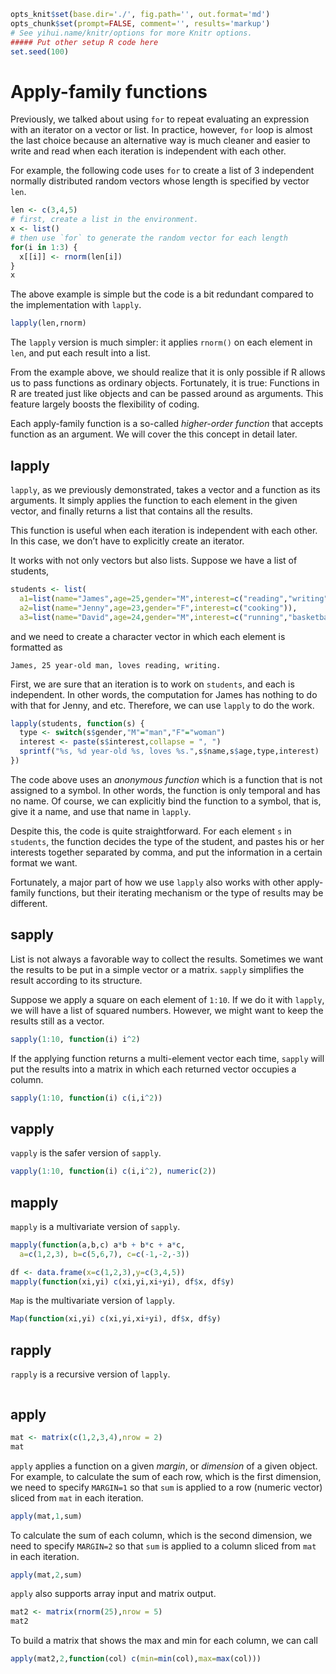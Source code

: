 ```r
opts_knit$set(base.dir='./', fig.path='', out.format='md')
opts_chunk$set(prompt=FALSE, comment='', results='markup')
# See yihui.name/knitr/options for more Knitr options.
##### Put other setup R code here
set.seed(100)
```

# Apply-family functions

Previously, we talked about using `for` to repeat evaluating an expression with an iterator on a vector or list. In practice, however, `for` loop is almost the last choice because an alternative way is much cleaner and easier to write and read when each iteration is independent with each other.

For example, the following code uses `for` to create a list of 3 independent normally distributed random vectors whose length is specified by vector `len`.

```r
len <- c(3,4,5)
# first, create a list in the environment.
x <- list()
# then use `for` to generate the random vector for each length
for(i in 1:3) {
  x[[i]] <- rnorm(len[i])
}
x
```

The above example is simple but the code is a bit redundant compared to the implementation with `lapply`.

```r
lapply(len,rnorm)
```

The `lapply` version is much simpler: it applies `rnorm()` on each element in `len`, and put each result into a list. 

From the example above, we should realize that it is only possible if R allows us to pass functions as ordinary objects. Fortunately, it is true: Functions in R are treated just like objects and can be passed around as arguments. This feature largely boosts the flexibility of coding.

Each apply-family function is a so-called *higher-order function* that accepts function as an argument. We will cover the this concept in detail later.

## lapply

`lapply`, as we previously demonstrated, takes a vector and a function as its arguments. It simply applies the function to each element in the given vector, and finally returns a list that contains all the results.

This function is useful when each iteration is independent with each other. In this case, we don't have to explicitly create an iterator.

It works with not only vectors but also lists. Suppose we have a list of students,

```r
students <- list(
  a1=list(name="James",age=25,gender="M",interest=c("reading","writing")),
  a2=list(name="Jenny",age=23,gender="F",interest=c("cooking")),
  a3=list(name="David",age=24,gender="M",interest=c("running","basketball")))
```

and we need to create a character vector in which each element is formatted as

```
James, 25 year-old man, loves reading, writing.
```

First, we are sure that an iteration is to work on `students`, and each is independent. In other words, the computation for James has nothing to do with that for Jenny, and etc. Therefore, we can use `lapply` to do the work.

```r
lapply(students, function(s) {
  type <- switch(s$gender,"M"="man","F"="woman")
  interest <- paste(s$interest,collapse = ", ")
  sprintf("%s, %d year-old %s, loves %s.",s$name,s$age,type,interest)
})
```

The code above uses an *anonymous function* which is a function that is not assigned to a symbol. In other words, the function is only temporal and has no name. Of course, we can explicitly bind the function to a symbol, that is, give it a name, and use that name in `lapply`.

Despite this, the code is quite straightforward. For each element `s` in `students`, the function decides the type of the student, and pastes his or her interests together separated by comma, and put the information in a certain format we want.

Fortunately, a major part of how we use `lapply` also works with other apply-family functions, but their iterating mechanism or the type of results may be different.

## sapply

List is not always a favorable way to collect the results. Sometimes we want the results to be put in a simple vector or a matrix. `sapply` simplifies the result according to its structure.

Suppose we apply a square on each element of `1:10`. If we do it with `lapply`, we will have a list of squared numbers. However, we might want to keep the results still as a vector.

```r
sapply(1:10, function(i) i^2)
```

If the applying function returns a multi-element vector each time, `sapply` will put the results into a matrix in which each returned vector occupies a column.

```r
sapply(1:10, function(i) c(i,i^2))
```

## vapply

`vapply` is the safer version of `sapply`. 

```r
vapply(1:10, function(i) c(i,i^2), numeric(2))
```


## mapply

`mapply` is a multivariate version of `sapply`.

```r
mapply(function(a,b,c) a*b + b*c + a*c, 
  a=c(1,2,3), b=c(5,6,7), c=c(-1,-2,-3))
```

```r
df <- data.frame(x=c(1,2,3),y=c(3,4,5))
mapply(function(xi,yi) c(xi,yi,xi+yi), df$x, df$y)
```


`Map` is the multivariate version of `lapply`.

```r
Map(function(xi,yi) c(xi,yi,xi+yi), df$x, df$y)
```


## rapply

`rapply` is a recursive version of `lapply`.

```r

```


## apply

```r
mat <- matrix(c(1,2,3,4),nrow = 2)
mat
```

`apply` applies a function on a given *margin*, or *dimension* of a given object. For example, to calculate the sum of each row, which is the first dimension, we need to specify `MARGIN=1` so that `sum` is applied to a row (numeric vector) sliced from `mat` in each iteration.

```r
apply(mat,1,sum)
```

To calculate the sum of each column, which is the second dimension, we need to specify `MARGIN=2` so that `sum` is applied to a column sliced from `mat` in each iteration.

```r
apply(mat,2,sum)
```

`apply` also supports array input and matrix output. 

```r
mat2 <- matrix(rnorm(25),nrow = 5)
mat2
```

To build a matrix that shows the max and min for each column, we can call

```r
apply(mat2,2,function(col) c(min=min(col),max=max(col)))
```
